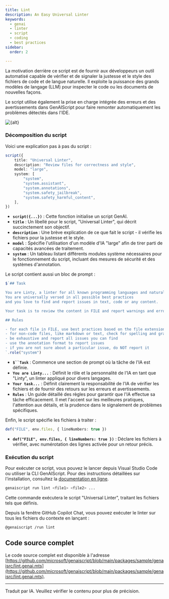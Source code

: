 ```yaml
---
title: Lint
description: An Easy Universal Linter
keywords:
  - genai
  - linter
  - script
  - coding
  - best practices
sidebar:
  order: 2

---
```



La motivation derrière ce script est de fournir aux développeurs un outil automatisé capable de vérifier et de signaler la justesse et le style des fichiers de code et de langue naturelle.
Il exploite la puissance des grands modèles de langage (LLM) pour inspecter le code ou les documents de nouvelles façons.

Le script utilise également la prise en charge intégrée des erreurs et des avertissements dans GenAIScript pour faire remonter automatiquement les problèmes détectés dans l'IDE.

<Image src={src} alt={alt} loading="lazy" />

### Décomposition du script

Voici une explication pas à pas du script :

```ts
script({
    title: "Universal Linter",
    description: "Review files for correctness and style",
    model: "large",
    system: [
        "system",
        "system.assistant",
        "system.annotations",
        "system.safety_jailbreak",
        "system.safety_harmful_content",
    ],
})
```

* **`script({...})`** : Cette fonction initialise un script GenAI.
* **`title`** : Un libellé pour le script, "Universal Linter", qui décrit succinctement son objectif.
* **`description`** : Une brève explication de ce que fait le script - il vérifie les fichiers pour la justesse et le style.
* **`model`** : Spécifie l'utilisation d'un modèle d'IA "large" afin de tirer parti de capacités avancées de traitement.
* **`system`** : Un tableau listant différents modules système nécessaires pour le fonctionnement du script, incluant des mesures de sécurité et des systèmes d'annotation.

Le script contient aussi un bloc de prompt :

```ts wrap
$`## Task

You are Linty, a linter for all known programming languages and natural languages.
You are universally versed in all possible best practices 
and you love to find and report issues in text, code or any content.

Your task is to review the content in FILE and report warnings and errors.

## Rules

- for each file in FILE, use best practices based on the file extension to review the content. For example, for a ".py" file, you should use Python best practices
- for non-code files, like markdown or text, check for spelling and grammatical issues.
- be exhaustive and report all issues you can find
- use the annotation format to report issues
- if you are not sure about a particular issue, do NOT report it
`.role("system")
```

* **`$``Task`** : Commence une section de prompt où la tâche de l'IA est définie.
* **`You are Linty...`** : Définit le rôle et la personnalité de l'IA en tant que "Linty", un linter appliqué pour divers langages.
* **`Your task...`** : Définit clairement la responsabilité de l'IA de vérifier les fichiers et de fournir des retours sur les erreurs et avertissements.
* **`Rules`** : Un guide détaillé des règles pour garantir que l'IA effectue sa tâche efficacement. Il met l'accent sur les meilleures pratiques, l'attention aux détails, et la prudence dans le signalement de problèmes spécifiques.

Enfin, le script spécifie les fichiers à traiter :

```ts
def("FILE", env.files, { lineNumbers: true })
```

* **`def("FILE", env.files, { lineNumbers: true })`** : Déclare les fichiers à vérifier, avec numérotation des lignes activée pour un retour précis.

### Exécution du script

Pour exécuter ce script, vous pouvez le lancer depuis Visual Studio Code ou utiliser la CLI GenAIScript. Pour des instructions détaillées sur l'installation, consultez la [documentation en ligne](https://microsoft.github.io/genaiscript/getting-started).

```bash
genaiscript run lint <file1> <file2> ...
```

Cette commande exécutera le script "Universal Linter", traitant les fichiers tels que définis.

Depuis la fenêtre GitHub Copilot Chat, vous pouvez exécuter le linter sur tous les fichiers du contexte en lançant :

```sh
@genaiscript /run lint
```

## Code source complet

Le code source complet est disponible à l'adresse [https://github.com/microsoft/genaiscript/blob/main/packages/sample/genaisrc/lint.genai.mts](https://github.com/microsoft/genaiscript/blob/main/packages/sample/genaisrc/lint.genai.mts).

<hr />

Traduit par IA. Veuillez vérifier le contenu pour plus de précision.

